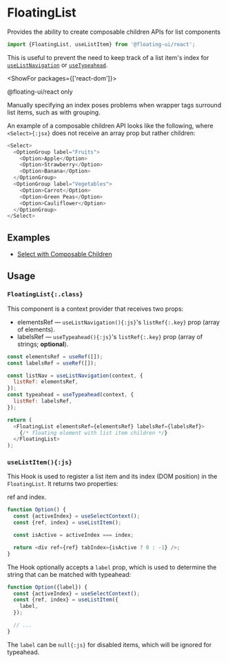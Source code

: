 <PageCard>

# FloatingList

Provides the ability to create composable children APIs for list
components

```js
import {FloatingList, useListItem} from '@floating-ui/react';
```

This is useful to prevent the need to keep track of a list item's
index for [`useListNavigation`](/docs/useListNavigation) or
[`useTypeahead`](/docs/useTypeahead).

<ShowFor packages={['react-dom']}>

<PackageLimited>@floating-ui/react only</PackageLimited>

</ShowFor>

</PageCard>

Manually specifying an index poses problems when wrapper tags
surround list items, such as with grouping.

An example of a composable children API looks like the following,
where `<Select>{:jsx}` does not receive an array prop but rather
children:

```js
<Select>
  <OptionGroup label="Fruits">
    <Option>Apple</Option>
    <Option>Strawberry</Option>
    <Option>Banana</Option>
  </OptionGroup>
  <OptionGroup label="Vegetables">
    <Option>Carrot</Option>
    <Option>Green Peas</Option>
    <Option>Cauliflower</Option>
  </OptionGroup>
</Select>
```

## Examples

- [Select with Composable Children](https://codesandbox.io/s/floating-ui-react-select-with-composable-children-qsuw76?file=/src/App.tsx)

## Usage

### `FloatingList{:.class}`

This component is a context provider that receives two props:

- <WordHighlight id="a">elementsRef</WordHighlight> — `useListNavigation(){:js}`'s `listRef{:.key}` prop (array of elements).
- <WordHighlight id="b">labelsRef</WordHighlight> — `useTypeahead(){:js}`'s `listRef{:.key}` prop (array of strings; **optional**).

```js /elementsRef/1,2,4#a /labelsRef/1,2,4#b
const elementsRef = useRef([]);
const labelsRef = useRef([]);

const listNav = useListNavigation(context, {
  listRef: elementsRef,
});
const typeahead = useTypeahead(context, {
  listRef: labelsRef,
});

return (
  <FloatingList elementsRef={elementsRef} labelsRef={labelsRef}>
    {/* floating element with list item children */}
  </FloatingList>
);
```

### `useListItem(){:js}`

This Hook is used to register a list item and its index (DOM
position) in the `FloatingList`. It returns two properties:

<WordHighlight id="a">ref</WordHighlight> and
<WordHighlight id="b">index</WordHighlight>.

```js {3} /ref/1,3#a /index/#b
function Option() {
  const {activeIndex} = useSelectContext();
  const {ref, index} = useListItem();

  const isActive = activeIndex === index;

  return <div ref={ref} tabIndex={isActive ? 0 : -1} />;
}
```

The Hook optionally accepts a `label` prop, which is used to
determine the string that can be matched with typeahead:

```js /label/
function Option({label}) {
  const {activeIndex} = useSelectContext();
  const {ref, index} = useListItem({
    label,
  });

  // ...
}
```

The `label` can be `null{:js}` for disabled items, which will be
ignored for typeahead.
